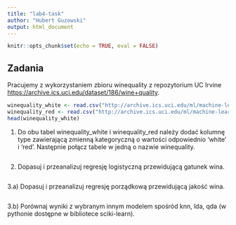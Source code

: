 ```yaml
---
title: "lab4-task"
author: "Hubert Guzowski"
output: html_document
---
```


```r
knitr::opts_chunk$set(echo = TRUE, eval = FALSE)
```

## Zadania

Pracujemy z wykorzystaniem zbioru winequality z repozytorium UC Irvine <https://archive.ics.uci.edu/dataset/186/wine+quality>.

```r
winequality_white <- read.csv("http://archive.ics.uci.edu/ml/machine-learning-databases/wine-quality/winequality-white.csv", sep = ";")
winequality_red <- read.csv("http://archive.ics.uci.edu/ml/machine-learning-databases/wine-quality/winequality-red.csv", sep = ";")
head(winequality_white)
```

1.  Do obu tabel winequality_white i winequality_red należy dodać kolumnę type zawierającą zmienną kategoryczną o wartości odpowiednio 'white' i 'red'. Następnie połącz tabele w jedną o nazwie winequality.

```         
```

2.  Dopasuj i przeanalizuj regresję logistyczną przewidującą gatunek wina.

```         
```

3.a) Dopasuj i przeanalizuj regresję porządkową przewidującą jakość wina.

```         
```

3.b) Porównaj wyniki z wybranym innym modelem spośród knn, lda, qda (w pythonie dostępne w bibliotece sciki-learn).

```         
```
